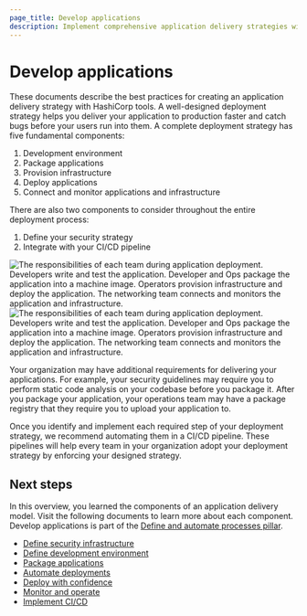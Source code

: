 ```yaml
---
page_title: Develop applications
description: Implement comprehensive application delivery strategies with HashiCorp tools to accelerate production deployments and improve quality.
---
```


# Develop applications

These documents describe the best practices for creating an application delivery strategy with HashiCorp tools. A well-designed deployment strategy helps you deliver your application to production faster and catch bugs before your users run into them. A complete deployment strategy has five fundamental components:

1. Development environment
1. Package applications
1. Provision infrastructure
1. Deploy applications
1. Connect and monitor applications and infrastructure

There are also two components to consider throughout the entire deployment process:

1. Define your security strategy
1. Integrate with your CI/CD pipeline

![The responsibilities of each team during application deployment. Developers write and test the application. Developer and Ops package the application into a machine image. Operators provision infrastructure and deploy the application. The networking team connects and monitors the application and infrastructure.](/img/well-architected-framework/develop-and-deploy/app-delivery-roles.png#light-theme-only) 
![The responsibilities of each team during application deployment. Developers write and test the application. Developer and Ops package the application into a machine image. Operators provision infrastructure and deploy the application. The networking team connects and monitors the application and infrastructure.](/img/well-architected-framework/develop-and-deploy/app-delivery-roles-dark.png#dark-theme-only)

Your organization may have additional requirements for delivering your applications. For example, your security guidelines may require you to perform static code analysis on your codebase before you package it. After you package your application, your operations team may have a package registry that they require you to upload your application to.

Once you identify and implement each required step of your deployment strategy, we recommend automating them in a CI/CD pipeline. These pipelines will help every team in your organization adopt your deployment strategy by enforcing your designed strategy.

## Next steps

In this overview, you learned the components of an application delivery model. Visit the following documents to learn more about each component. Develop applications is part of the [Define and automate processes pillar](/well-architected-framework/define-and-automate-processes).

- [Define security infrastructure](/well-architected-framework/define-and-automate-processes/define/security)
- [Define development environment](/well-architected-framework/define-and-automate-processes/define/development-environment)
- [Package applications](/well-architected-framework/define-and-automate-processes/automate/packaging)
- [Automate deployments](/well-architected-framework/define-and-automate-processes/automate/deployments)
- [Deploy with confidence](/well-architected-framework/define-and-automate-processes/deploy/)
- [Monitor and operate](/well-architected-framework/define-and-automate-processes/monitor/)
- [Implement CI/CD](/well-architected-framework/define-and-automate-processes/automate/cicd)
